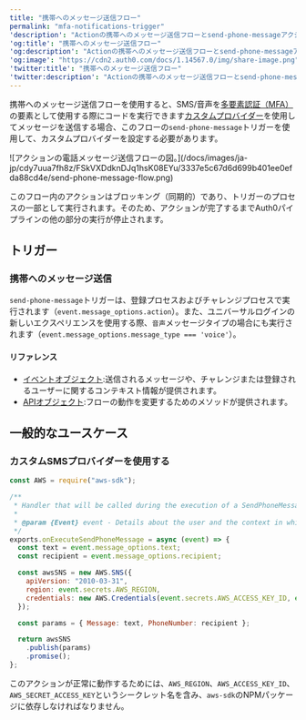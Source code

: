 ---
title: "携帯へのメッセージ送信フロー"
permalink: "mfa-notifications-trigger"
'description': "Actionの携帯へのメッセージ送信フローとsend-phone-messageアクショントリガーについて学びます。これは、SMSを多要素認証（MFA）の要素として使用した場合、登録およびチャレンジプロセスで実行されます。"
'og:title': "携帯へのメッセージ送信フロー"
'og:description': "Actionの携帯へのメッセージ送信フローとsend-phone-messageアクショントリガーについて学びます。これは、SMSを多要素認証（MFA）の要素として使用した場合、登録およびチャレンジプロセスで実行されます。"
'og:image': "https://cdn2.auth0.com/docs/1.14567.0/img/share-image.png"
'twitter:title': "携帯へのメッセージ送信フロー"
'twitter:description': "Actionの携帯へのメッセージ送信フローとsend-phone-messageアクショントリガーについて学びます。これは、SMSを多要素認証（MFA）の要素として使用した場合、登録およびチャレンジプロセスで実行されます。"
---

携帯へのメッセージ送信フローを使用すると、SMS/音声を[多要素認証（MFA）](/docs/ja-jp/secure/multi-factor-authentication)の要素として使用する際にコードを実行できます[カスタムプロバイダー](/docs/ja-jp/secure/multi-factor-authentication/multi-factor-authentication-factors/configure-sms-voice-notifications-mfa#custom-phone-messaging-providers)を使用してメッセージを送信する場合、このフローの`send-phone-message`トリガーを使用して、カスタムプロバイダーを設定する必要があります。

<Frame>![アクションの電話メッセージ送信フローの図。](/docs/images/ja-jp/cdy7uua7fh8z/FSkVXDdknDJq1hsK08EYu/3337e5c67d6d699b401ee0efda88cd4e/send-phone-message-flow.png)</Frame>

このフロー内のアクションはブロッキング（同期的）であり、トリガーのプロセスの一部として実行されます。そのため、アクションが完了するまでAuth0パイプラインの他の部分の実行が停止されます。

## トリガー

### 携帯へのメッセージ送信

`send-phone-message`トリガーは、登録プロセスおよびチャレンジプロセスで実行されます（`event.message_options.action`）。また、ユニバーサルログインの新しいエクスペリエンスを使用する際、`音声`メッセージタイプの場合にも実行されます（`event.message_options.message_type === 'voice'`）。

#### リファレンス

* [イベントオブジェクト](/docs/ja-jp/customize/actions/explore-triggers/mfa-notifications-trigger/send-phone-message-event-object):送信されるメッセージや、チャレンジまたは登録されるユーザーに関するコンテキスト情報が提供されます。
* [APIオブジェクト](/docs/ja-jp/customize/actions/explore-triggers/mfa-notifications-trigger/send-phone-message-api-object):フローの動作を変更するためのメソッドが提供されます。

## 一般的なユースケース

### カスタムSMSプロバイダーを使用する

```javascript lines
const AWS = require("aws-sdk");

/**
 * Handler that will be called during the execution of a SendPhoneMessage flow.
 *
 * @param {Event} event - Details about the user and the context in which they are logging in.
 */
exports.onExecuteSendPhoneMessage = async (event) => {
  const text = event.message_options.text;
  const recipient = event.message_options.recipient;

  const awsSNS = new AWS.SNS({
    apiVersion: "2010-03-31",
    region: event.secrets.AWS_REGION,
    credentials: new AWS.Credentials(event.secrets.AWS_ACCESS_KEY_ID, event.secrets.AWS_SECRET_ACCESS_KEY)
  });

  const params = { Message: text, PhoneNumber: recipient };

  return awsSNS
    .publish(params)
    .promise();
};
```

<Callout icon="file-lines" color="#0EA5E9" iconType="regular">

このアクションが正常に動作するためには、`AWS_REGION`、`AWS_ACCESS_KEY_ID`、`AWS_SECRET_ACCESS_KEY`というシークレット名を含み、`aws-sdk`のNPMパッケージに依存しなければなりません。

</Callout>

